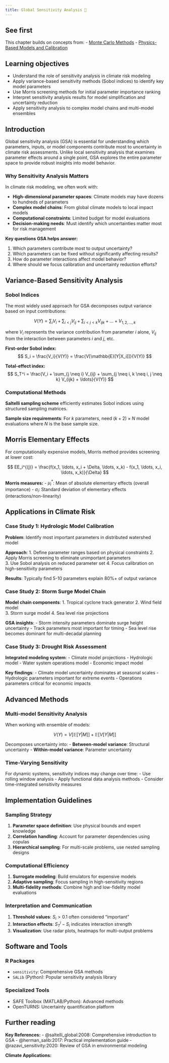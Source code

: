```yaml
---
title: Global Sensitivity Analysis 🚧
---
```


## See first {.unnumbered}

This chapter builds on concepts from:
- [Monte Carlo Methods](/chapters/fundamentals/monte-carlo.qmd)
- [Physics-Based Models and Calibration](/chapters/hazard/physics-models.qmd)

## Learning objectives {.unnumbered}

- Understand the role of sensitivity analysis in climate risk modeling
- Apply variance-based sensitivity methods (Sobol indices) to identify key model parameters
- Use Morris screening methods for initial parameter importance ranking
- Interpret sensitivity analysis results for model simplification and uncertainty reduction
- Apply sensitivity analysis to complex model chains and multi-model ensembles

## Introduction

Global sensitivity analysis (GSA) is essential for understanding which parameters, inputs, or model components contribute most to uncertainty in climate risk assessments.
Unlike local sensitivity analysis that examines parameter effects around a single point, GSA explores the entire parameter space to provide robust insights into model behavior.

### Why Sensitivity Analysis Matters

In climate risk modeling, we often work with:

- **High-dimensional parameter spaces**: Climate models may have dozens to hundreds of parameters
- **Complex model chains**: From global climate models to local impact models
- **Computational constraints**: Limited budget for model evaluations
- **Decision-making needs**: Must identify which uncertainties matter most for risk management

**Key questions GSA helps answer:**

1. Which parameters contribute most to output uncertainty?
2. Which parameters can be fixed without significantly affecting results?
3. How do parameter interactions affect model behavior?
4. Where should we focus calibration and uncertainty reduction efforts?

## Variance-Based Sensitivity Analysis

### Sobol Indices

The most widely used approach for GSA decomposes output variance based on input contributions:

$$
V(Y) = \sum_{i} V_i + \sum_{i<j} V_{ij} + \sum_{i<j<k} V_{ijk} + \ldots + V_{1,2,\ldots,k}
$$

where $V_i$ represents the variance contribution from parameter $i$ alone, $V_{ij}$ from the interaction between parameters $i$ and $j$, etc.

**First-order Sobol index:**
$$
S_i = \frac{V_i}{V(Y)} = \frac{V[\mathbb{E}[Y|X_i]]}{V(Y)}
$$

**Total-effect index:**
$$
S_T^i = \frac{V_i + \sum_{j \neq i} V_{ij} + \sum_{j \neq i, k \neq i, j \neq k} V_{ijk} + \ldots}{V(Y)}
$$

### Computational Methods

**Saltelli sampling scheme** efficiently estimates Sobol indices using structured sampling matrices.

**Sample size requirements**: For $k$ parameters, need $(k+2) \times N$ model evaluations where $N$ is the base sample size.

## Morris Elementary Effects

For computationally expensive models, Morris method provides screening at lower cost:

$$
EE_i^{(j)} = \frac{f(x_1, \ldots, x_i + \Delta, \ldots, x_k) - f(x_1, \ldots, x_i, \ldots, x_k)}{\Delta}
$$

**Morris measures:**
- $\mu^*_i$: Mean of absolute elementary effects (overall importance)
- $\sigma_i$: Standard deviation of elementary effects (interactions/non-linearity)

## Applications in Climate Risk

### Case Study 1: Hydrologic Model Calibration

**Problem**: Identify most important parameters in distributed watershed model

**Approach**:
1. Define parameter ranges based on physical constraints
2. Apply Morris screening to eliminate unimportant parameters  
3. Use Sobol analysis on reduced parameter set
4. Focus calibration on high-sensitivity parameters

**Results**: Typically find 5-10 parameters explain 80%+ of output variance

### Case Study 2: Storm Surge Model Chain

**Model chain components**:
1. Tropical cyclone track generator
2. Wind field model  
3. Storm surge model
4. Sea level rise projections

**GSA insights**:
- Storm intensity parameters dominate surge height uncertainty
- Track parameters most important for timing
- Sea level rise becomes dominant for multi-decadal planning

### Case Study 3: Drought Risk Assessment

**Integrated modeling system**:
- Climate model projections
- Hydrologic model
- Water system operations model
- Economic impact model

**Key findings**:
- Climate model uncertainty dominates at seasonal scales
- Hydrologic parameters important for extreme events
- Operations parameters critical for economic impacts

## Advanced Methods

### Multi-model Sensitivity Analysis

When working with ensemble of models:

$$
V(Y) = V[\mathbb{E}[Y|M]] + \mathbb{E}[V[Y|M]]
$$

Decomposes uncertainty into:
- **Between-model variance**: Structural uncertainty
- **Within-model variance**: Parameter uncertainty

### Time-Varying Sensitivity

For dynamic systems, sensitivity indices may change over time:
- Use rolling window analysis
- Apply functional data analysis methods
- Consider time-integrated sensitivity measures

## Implementation Guidelines

### Sampling Strategy

1. **Parameter space definition**: Use physical bounds and expert knowledge
2. **Correlation handling**: Account for parameter dependencies using copulas
3. **Hierarchical sampling**: For multi-scale problems, use nested sampling designs

### Computational Efficiency

1. **Surrogate modeling**: Build emulators for expensive models
2. **Adaptive sampling**: Focus sampling in high-sensitivity regions
3. **Multi-fidelity methods**: Combine high and low-fidelity model evaluations

### Interpretation and Communication

1. **Threshold values**: $S_i > 0.1$ often considered "important"
2. **Interaction effects**: $S_T^i - S_i$ indicates interaction strength
3. **Visualization**: Use radar plots, heatmaps for multi-output problems

## Software and Tools

### R Packages
- `sensitivity`: Comprehensive GSA methods
- `SALib` (Python): Popular sensitivity analysis library

### Specialized Tools
- SAFE Toolbox (MATLAB/Python): Advanced methods
- OpenTURNS: Uncertainty quantification platform

## Further reading {.unnumbered}

**Key References:**
- @saltelli_global:2008: Comprehensive introduction to GSA
- @herman_salib:2017: Practical implementation guide
- @razavi_sensitivity:2020: Review of GSA in environmental modeling

**Climate Applications:**
